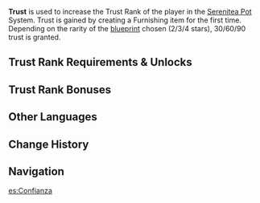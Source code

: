 {{Item Infobox
|id           = 000121
|image        = Item Trust.png
|type         = Experience
|rarity       = 3
|description  = Accumulate this to increase your Trust Rank.
|source1      = Creating [[Furnishings]] for the first time
}}
'''Trust''' is used to increase the Trust Rank of the player in the [[Serenitea Pot]] System. Trust is gained by creating a Furnishing item for the first time. Depending on the rarity of the [[Blueprints|blueprint]] chosen (2/3/4 stars), 30/60/90 trust is granted.

==Trust Rank Requirements & Unlocks==
{{Transclude|Serenitea Pot|Trust Rank Requirements & Unlocks}}

==Trust Rank Bonuses==
{{Transclude|Serenitea Pot|Trust Rank Bonuses}}

==Other Languages==
{{Other Languages
|en      = Trust
|zhs     = 信任值
|zhs_rm  = Xìnrèn-zhí
|zht     = 信任值
|zht_rm  = Xìnrèn-zhí
|zh_tl   = Trust Value
|ja      = 信頼値
|ja_rm   = Shinraichi{{Assumed}}
|ja_tl   = Trust Value
|ko      = 신뢰치
|ko_rm   = 
|ko_tl   = 
|es      = Confianza
|es_tl   = 
|fr      = Confiance
|fr_tl   = Trust
|ru      = Доверие
|ru_tl   = Trust
|th      = Trust
|vi      = Độ Tín Nhiệm
|vi_tl   = 
|de      = Vertrauen
|de_tl   = Trust
|id      = Trust
|pt      = Confiança
|pt_tl   = 
}}

==Change History==
{{Change History|1.5}}

==Navigation==
{{EXP Navbox|EXP Types}}
[[es:Confianza]]